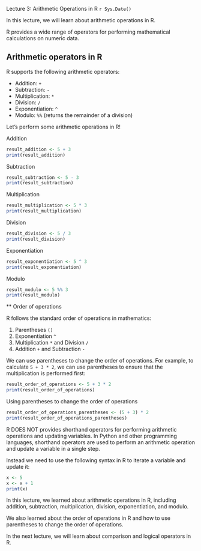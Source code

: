 Lecture 3: Arithmetic Operations in R
`r Sys.Date()`

In this lecture, we will learn about arithmetic operations in R.

R provides a wide range of operators for performing mathematical calculations 
on numeric data.

## Arithmetic operators in R

R supports the following arithmetic operators:

- Addition: `+`
- Subtraction: `-`
- Multiplication: `*`
- Division: `/`
- Exponentiation: `^`
- Modulo: `%%` (returns the remainder of a division)

Let's perform some arithmetic operations in R!

Addition

```r
result_addition <- 5 + 3
print(result_addition)
```

Subtraction

```r
result_subtraction <- 5 - 3
print(result_subtraction)
```

Multiplication

```r
result_multiplication <- 5 * 3
print(result_multiplication)
```

Division

```r
result_division <- 5 / 3
print(result_division)
```

Exponentiation

```r
result_exponentiation <- 5 ^ 3
print(result_exponentiation)
```

Modulo

```r
result_modulo <- 5 %% 3
print(result_modulo)
```

** Order of operations

R follows the standard order of operations in mathematics:

1. Parentheses `()`
1. Exponentiation `^`
1. Multiplication `*` and Division `/`
1. Addition `+` and Subtraction `-`

We can use parentheses to change the order of operations.
For example, to calculate `5 + 3 * 2`, we can use parentheses to ensure that 
the multiplication is performed first:

```r
result_order_of_operations <- 5 + 3 * 2
print(result_order_of_operations)
```

Using parentheses to change the order of operations

```r
result_order_of_operations_parentheses <- (5 + 3) * 2
print(result_order_of_operations_parentheses)
```

R DOES NOT provides shorthand operators for performing arithmetic operations 
and updating variables. In Python and other programming languages, shorthand 
operators are used to perform an arithmetic operation and update a variable 
in a single step.

Instead we need to use the following syntax in R to iterate a variable 
and update it:

```r
x <- 5
x <- x + 1
print(x)
```

In this lecture, we learned about arithmetic operations in R, 
including addition, subtraction, multiplication, division, exponentiation, 
and modulo.

We also learned about the order of operations in R and how to use parentheses 
to change the order of operations.

In the next lecture, we will learn about comparison and logical operators in R.
